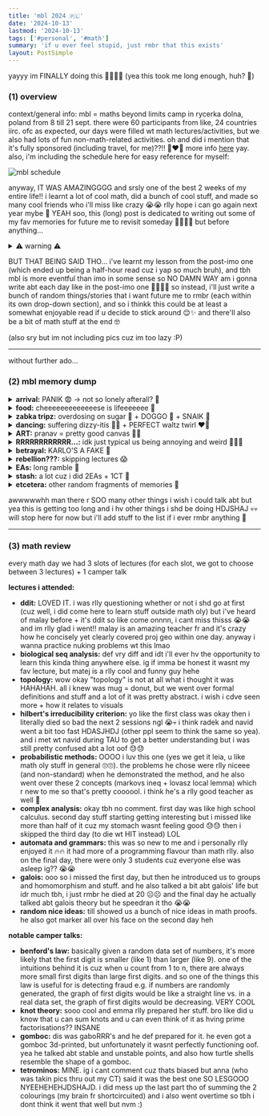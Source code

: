 ```yaml
---
title: 'mbl 2024 🇵🇱'
date: '2024-10-13'
lastmod: '2024-10-13'
tags: ['#personal', '#math']
summary: 'if u ever feel stupid, just rmbr that this exists'
layout: PostSimple
---
```


yayyy im FINALLY doing this 😮‍💨😮‍💨 (yea this took me long enough, huh? 😬)

### (1) overview

context/general info: mbl = maths beyond limits camp in rycerka dolna, poland from 8 till 21 sept. there were 60 participants from like, 24 countries iirc. ofc as expected, our days were filled wt math lectures/activities, but we also had lots of fun non-math-related activities. oh and did i mention that it's fully sponsored (including travel, for me)??!! 🤩❤️‍🔥 more info [here](https://mathsbeyondlimits.eu/) yay. also, i'm including the schedule here for easy reference for myself:

<img src="/static/images/blogs/mbl schedule.png" alt="mbl schedule"/>

anyway, IT WAS AMAZINGGGG and srsly one of the best 2 weeks of my entire life!! i learnt a lot of cool math, did a bunch of cool stuff, and made so many cool friends who i'll miss like crazy 😭😭 rlly hope i can go again next year mybe 🥹 YEAH soo, this (long) post is dedicated to writing out some of my fav memories for future me to revisit someday 🫶🏻🫶🏻 but before anything...

<details>
  <summary>⚠️ warning ⚠️</summary>
  hi if u're not me then istg this is so boring to read so literally pls don't waste ur time 💀💀💀 and also, (similar to the imo one ig,) im mostlyy writing this for my own eyes so most things are mentioned without context lol, so um yea u're very welcome to read it but later dun come back to me saying u wasted ur time reading this ha, i've warned u edi 🤠🤠 
</details>

BUT THAT BEING SAID THO... i've learnt my lesson from the post-imo one (which ended up being a half-hour read cuz i yap so much bruh), and tbh mbl is more eventful than imo in some sense so NO DAMN WAY am i gonna write abt each day like in the post-imo one 🙏🏻🙏🏻 so instead, i'll just write a bunch of random things/stories that i want future me to rmbr (each within its own drop-down section), and so i thinkk this could be at least a somewhat enjoyable read if u decide to stick around 😌✨ and there'll also be a bit of math stuff at the end 🤓

(also sry but im not including pics cuz im too lazy :P)

---

without further ado...

### (2) mbl memory dump

<details>
  <summary><b>arrival:</b> PANIK 😨 -> not so lonely afterall? 🫣</summary>
okay so i rmbr arriving and registering at the place at around the same time as emma and amila (but i didnt know them at the time). and tbh i wasn't worried abt anything bef, but literally at the moment i was registering, A TINGE OF ANXIETY SUDDENLY HIT cuz i suddenly realised like "i practically know no one here (okay there's karlo but i only half-know him) -> everyone here is super cracked at math while i can barely do mental addition -> what if i don't make any friends -> what if i end up hating this camp -> AH FRICK THIS IS SO SCARYYY ☹️☹️😭" yea but thankfully not long after registering, i met with kuba (who interviewed me) then ania (who i already talked to at imo) and i felt a lot more comforted so yay. and then i go downstairs, and SURPRISE SURPISE "HEY THAT'S THE GIRL (milly) I TALKED TO AT IMO". she was playing foosball wt another girl and i rmbr she was rlly friendly at imo, so i went up to them and asked if she rmbred me from imo, AND SHE SAID NOO oofffff 🥲💔💔 (bro we interacted SEVERALLLL times thru out imo btw 🫤🫤 but okay yk what, to be fair i did forget her name oops 💀💀 BUT I DID RMBR HER AND THAT SHE'S FROM SWEDEN 😤😤 but she did rmbr me aft i pulled out my imo jacket tho GAHAHAH) but yes then we reintroduced ourselves, and it turns out... we're ROOMMATES?? CRAAAZY 🤯🤯 okay then obvly i got to know the other girl as well, and i found out that she was maia, i.e. the person who im running an EA wt who i've kinda talked wt bef to discuss the EA. so i was like DAMNNN that's TWO ppl who i somewhat know 🤯🤯 and so tbh i felt a lot less anxious and more hopeful for the camp HAHAHAHAH 🤠🤠 (also at the time i met them, those 2 goofballs had literally JUST arrived and dropped everything after seeing the foosball table smh 🤡🤡😒) and then the 3 of us had a rlly nice chat in our (me + milly) room 🤩🤩 oooh then not long after, 2 indian guys arrived, and they were both at imo as well so we saw each other and said hi (hehe yay they rmbr me ~~unlike AHEM AHEM~~). yea so thankfully it didn't take long for me to feel less alone 🥹🥹🥹 (meanwhile it's been almost 2 months in kmb and i barely know anyone lmao help me 💀💀)
</details>

<details>
  <summary><b>food:</b> cheeeeeeeeeeeeese is lifeeeeeee 🧀</summary>
nom nom we always had buffet-style meals for bfast and dinner, and lunch was served. for bfast and dinner, i basically always ate sandwiches wt the diff kinds of cheeses (I LUV CHEESE!!) 🔥🔥 my fav cheese was this one triangular shaped cheese that was spicy 😋 lunch was mehhh - we had mashed potatoes a lot. we did get the chance to try some polish food tho!! we had these polish potato pancakes and i rlly rlly liked those. we also had these polish cabbage rolls wt rice in them, but i didnt enjoy that oop. there was also other stuff but i dont rlly rmbr 🫤 OH and there was also polish tea at every bfast and dinner - one wt sugar and one wtout sugar, BUT BOTH TASTED WEIRD ON ITS OWN, but i figured out the perfect ratio was 2:3 😎😎
</details>

<details>
  <summary><b>zabka tripz:</b> overdosing on sugar 🍫 + DOGGO 🐶 + SNAIK 🐍</summary>
maia had this thing where she wanted to go to zabka every day to buy ice cream (so much for saving money smh 😒), so EVERY DAY (im not exaggerating, we mybe missed like 1/2 days but that was it, and there were days where we went multiple times), she'd ajak ppl to come - fr the sole reason zabka's sales wdve been like 📈📈 LMAO. we bought a bar of milka chocolate pretty frequently (legit i dont think ive ever eaten so much chocolate within the span of 2 weeks), and we'd finish it like shortly after AND U'RE DEF NOT SUPPOSED TO FINISH IT THAT FAST (the packaging said like 3 pieces per serving AHAHAHA) 💀💀 and another funny thing i realised was that we always had chocolate during till's lecture so bro must be thinking we're munching on chocolates all the time 😭😭 anyway one particularly interesting zabka trip was when a dog followed us back LOLLL. and then it stayed at the campsite for a while but then the next day it was gone (idk but i think someone mustve brought it back out). and then another time, we saw a baby snake on the road and gaboRRR (being gaboRRR) was doin weird things and mocking it?? (idk) 🤔🤔
</details>

<details>
  <summary><b>dancing:</b> suffering dizzy-itis 😵‍💫 + PERFECT waltz twirl ❤️‍🔥</summary>
okay so maia and i went for EVERY dance EA tgt (except the irish one) so yea we're practically pro world-class dancers now frfr 😌💅🏻💯
<ul>
  <li> <b>traditional hungarian folkdance:</b> ur arms hv to form a weird 8-formation wt ur partner and istg the hand placement is actually SO SIMPLE but my teeny tiny brain was struggling to get it right broo HAHAHAHAH 😭😭 and then at some point while we were practicing the dance w music, we had to switch partners and i was gonna partner up wt mano BUT WE WERE FRICKIN STRUGGLING TO CONNECT OUR ARMS AND WE WERE LAUGHING SO HARD AND SHE WAS EVENTUALLY LEFT SO FAR BEHIND WHILE EVERYONE ELSE WAS MOVING AROUND, IT WAS SO FUNNY HAHAHSJHDJSHAJ 😭😭😭 but yea gaboRRR's EA was super fun and well-prepared. and later that night, we performed the dance we learned during cultural night bcs yas like i said, we all became pro dancers in one night fr 🔥⚡⚡</li>
  <li> <b>balboa:</b> it was my first time entering the "gym" (not rlly a gym but yea) and omg i love the place cuz the floor are those kiddy jigsaw mats and i felt like a lil kid again, I LOVED IT. anyway balboa was fun, BUT most importantly, maia and i discovered that my limit of spins before getting too dizzy (to the point i cant walk in a straight line) is 5 HAHAHHDJSAH 🤡🤡💀💀 and then at some point, i pretended to die on the ground or smth??? (bro i hv no idea what i was doing tbh), and then we started doing sit-ups to symbolise dying then undying IDK LMAO HAHASJDHASJ. yea we were goofing around a lot instead of practicing the actual dance oops (sorry amila) 😭😭 </li>
  <li> <b>waltz:</b> so like maia and i were waltzing (but also i get dizzy rlly easily so we kept taking breaks lol) and tbh we were kinda ~~noob~~ ✨ chaotic ✨ at everything, BUT THEN we eventually learnt the fancy twirl 😍😍, and then we showed it to valentin (the guy teaching/running the EA) ~~and we were doing it kinda wrong at first but~~ THENN he called it PER 👏🏻 FECT 👏🏻. im gonna rub it in ur face again just cuz i can: <b>PER</b> 👏🏻 <b>FECT</b> 👏🏻, which is like the highest level of compliment u can get SO LIKEE 💅🏻💅🏻 AND IT WAS RLLY FUNNY CUZ AFTER THAT WE WERE TOTALLY OVERHYPING OURSELVES UP ABT IT, and then while everyone else was practicing, we went up to like almost EVERY person there individually for literally NOTHING ELSE but to show off our twirl to them HAHAHAHAH 😭😭😭 and bef we showed it to each person, i would totally oversell it like "get ready to see the greatest thing u'll ever see in ur life", "watch closely", "valentin called it perfect" - and then we'd demonstrate the twirl and ppl would just play along and act shocked and be all like "OMG THAT WAS CRAZYYY 😱😱" and honestly it's so funny to think abt HAHAHSJDHJAS 😭😭😭 and bruh then ppl would be like asking us for advice to do the twirl and stuff and we'd say like "meh not bad, but not as good as ours 😇😇" even tho they were doin it pretty good LIKE IT'S SO MEAN HAHAHAHAH. tbh i feel like it's not that funny when i explain it (it's like a "u had to be there" kinda thing) but istg it's so amusing to me 🤧🤧 also our waltz twirl was so gud and iconic that it even made it into mbl chronicles 🔥🔥💯 oh and unrelated but there was also girl guy stuff going on there AHEM AHEM 👀☕ ah yes and the first time we went was for maia's bday, and then we went again for a second time for my bday (it was technically the night after, but still), which is actually a kinda cool coincidence </li>
  <li> <b>polish folkdance:</b> lmao it was super tiring (a lot of jumps) so eventually maia and i just gave up and sat down GAHAHAHA 🤡🤡 and then we started showing off weird stuff we could do wt our body LOL e.g. maia can move her ears (which is proof she's not human btw) and then we eventually left to do i forgot wat HAHAHAHAH (sorry antoni) 🙃🙃 </li>
</ul>
  BRUHH help why did i ramble so much, i fr didn't intend this section to be that long, i gotta stop doing this man 😔😔
</details>

<details>
  <summary><b>ART:</b> pranav = pretty good canvas 👍🏻</summary>
there r vids n pics so i dont needa explain much, but basically bro fell asleep in the sauna (he always slept in the sauna), then karlo had this miraculous idea of drawing on his face with a whiteboard marker HAHAHAHA 🔥🔥 (and i agreed to it cuz earlier that day, pranav made a little scribble on my face wt marker soooo, at least this way we can call it even 😁) so at first it was just me + karlo + maia + mihajro who vandalised him (i contributed a teardrop :D) (and no he didn't wake up, bro was practically dead), but after we left, apparently there were other groups of ppl who went into the sauna to draw on him as well (on his body this time) WHICH IS HONESTLY RLLY FUNNY cuz like from an optimistic pov, pranav can be seen as our✨ community artwork ✨ as a result of our collective international efforts!! WHAT A WAY TO UNITE MANKIND ACROSS COUNTRIES AMIRITE 🤯🤯💪🏻💪🏻 also pranav said he wasnt even mad cuz he wdve done the same lol
</details>

<details>
  <summary><b>RRRRRRRRRRRR...:</b> idk just typical us being annoying and weird 🤷🏻‍♀️</summary>
lmao so i was askin karlo how to pronounce his name and it's pronounced like kaRRRlo (like, roll the R rlly quickly? idk but karlo described it as an angry r which is a pretty good way to describe it tbh.) and it's SOOO FUN to pronounce, so ofc the most natural thing to do was for maia and i to start rolling our r's for everyone's name!! HEHEHDJSAHDJA 😇😇😇 so e.g. rusa = RRRusa, pranav = pRRRanav, leonard = leonaRRRd, nordstrom = noRRRdstRRRom. then a super fun one is gabor farkas ferenc = gaboRRR faRRRkas feRRRenc. and we started adding r's in random places too like leia = leiaRRR, maia = maiaRRR, mihajlo = mihajRRRo GAAHAHAH. and then idr who did, but we also came up with the notation to use r with a bar (r̄) like in recurring decimals 🤓☝🏻
</details>

<details>
  <summary><b>betrayal:</b> KARLO'S A FAKE 👿</summary>
basically there's this killer game thingy that we played, and essentially u hv to kill a certain someone by touching them wt a certain object - person and object are tasked by the ppl running the game. anyway my task was (surprise surpirse 🙄) to kill maia wt a fork, but then we (me + maia + karlo) were discussing our tasks in the sauna, soooo i just pretended i had to kill gabor after karlo brought it up lol 🤷🏻‍♀️🤷🏻‍♀️ karlo had to kill mira and maia had to kill some random guy - so ig at that point, we implicitly formed a pact. but later that night, i whispered to karlo (when maia wasnt around) to tell him that i actually had to kill maia and he was willing to help me, SLAY 😍😍 (karlo's such a true friend frfr), SO we planned it out and he even went up to his room to grab his fork for me 🥹🥹 then everything went smoothly according to plan: maia and i were eventually alone outside, then with the ✨ gentle touch of karlo's fork against her arm ✨ BOOM MISSION ACCOMPLISHED, EASIEST KILL OF MY LIFEEE 🥱🥱 karlo and i both apologised aft that, but ik secretly we were both proud 😌💅🏻💅🏻 now fast-forward to later that night, im walking wt karlo upstairs to my room cuz i wanna sleep, but bro is tryna convince me to play table tennis wt him for some reason?? so we both walk near the table, then without me even realising it... IM... DEAD?? 😭💀 YEA so basically karlo actually had to kill me (not mira like i believed), which he slickly did with his watch - NOT COOL KARLO 😒😤🤬🙄 and so now he has not just one, but TWO kills i.e. me + maia. but gg tbh i'm not even mad bcs DAMN that was rlly well-played ngl 😹😹 unlike me he was actually big brain, and he was good at lying without acting sus (or mybe im just oblivious) 🥶 karlo was doin pretty well aft that too (like by the second day he already had 7 kills or smth), but he was eventually killed oof (i was rooting for him) 😔😔😭
</details>
  
<details>
  <summary><b>rebellion???:</b> skipping lectures 😱</summary>
jk im a good kid 😇😇 and i only skipped 2 lectures which is actually comparatively good 😎💯 (rusa skipped like god knows how many.) the first time i skipped was the final day of the complex analysis one (cuz i missed a lot from the 2nd day and wasnt rlly enjoying it), but i just did boring stuff i.e. reviewing the HIT handout from the morning lecture cuz i was soooo frickin lost during that lecture oof 💀 the second time i skipped was the first day of the galois one: basically during the break, i was in the sauna with maia + blankets + heater and so u can imagine it was rllyy comfortable and WARM (keyword: <b>WARM</b>, which btw means NOT COLD) and so we didnt wanna get up (+ we were hving a hard time deciding which lecture to attend) so we ended up skipping tgt HAHAHAHAH, but we spent the time listening to gud music (like the nbhd and troye sivan) + sharing stuff abt our countries SO I'D SAY THAT WAS TIME VERY WELL-SPENT 💅🏻💅🏻💅🏻 literally just vibing to music wt ppl is suchh an underrated hangout activity 🫤🫤
</details>

<details>
  <summary><b>EAs:</b> long ramble 🥱</summary>
just gonna talk abt the interesting ones here ig (and skipping the dancing ones cuz yea i already rambled too much abt that)
<ul>
  <li> <b>cultural nite:</b> milly's!! very cultural indeed 🤌🏻🤌🏻 we did some goofy swedish dance, ate yummy polish candies/chocs, and there were many performances as well </li>
  <li> <b>ppt karaoke:</b> yea so this was the one by me + maia + daniel + leonard. i had control of the slides so it was pretty fun messing wt ppl 😍😍 bro when it was daniel's turn, it reached the last slide but it had no "thank you" slide, so i just left it like that la AND HE KEPT RAMBLING ON AND ON AND ON HAHAHAH. then i agreed wt maia that we'd clap (to signal that he's done) if he ever stopped talking BUT HE WDNT STOP TALKING BRUHHH HE JUST KEPT YAPPING ABT THE STUPID PICTURE ON SCREEN GAHAHAH 😭😭 he went on for pretty long and it was so entertaining watching him struggle to come up wt things to say 😹😹😹 </li>
  <li> <b>paracoord bracelets:</b> clashed wt our ppt karaoke one, but we went afterwards and anastasia was nice enough to teach us yay. honestly super cool 🔥</li>
  <li> <b>estimathon:</b> MY TEAM GOT SECOND (from the bottom)!! it was fun but super hard lol, we were sooo so off for so many things 😔😔 yo and that day i learnt that lego produces like 430 new lego sets each year WHICH IS INSANE </li>
  <li> <b>debatable:</b> debate wt targeted prompts + weird things u hv to do. mano was screaming at a wall, pranav was arguing why milk shdnt be in tea (very much against his belief), igor took off his shirt to flex his muscles, gabor was doin goofy tap dancing (and a handstand at some point) while being super pro-US (and writing some freedom function thingy??), leonard was standing on the table for some reason, and the whole thing was pretty chaotic and fun to watch so yea HAHAHAHA 🤡🤡 </li>
  <li> <b>paper planes:</b> MINEEEE. no comment. we just made paper planes and it was fun :> </li>
  <li> <b>hand sculptures:</b> i tried doing a 🤟🏻 model of my hand but im stupid and impatient so the whole thing fell apart HAHAHAH. kinda sad but issokay cuz it's my skill issue anyway. the other guys did WACKY things tho. sylwia did her foot (bcs apparently someone had a fetish for her feet or smth so she could gv that as a present idk HAHAHAH). anna and antoni did their face and idr seeing antoni's (antoni also did his whole arm), but anna's turned out SO DOPE </li>
  <li> <b>embroidery:</b> this one was rusa's and she was begging us not to go GAHAHAHAH but ofc i showed up SLAY 😍😍 it was actually pretty fun and i did a bunch of easy straight-line designs (tetromino, impossible triangle, tetrahedron) without much planning bcs i ~~dont hv patience~~ was #followingmyheart ❤️‍🔥❤️‍🔥❤️‍🔥 also maia was bein a super bad student to rusa cuz she was impatient and just jumped into things smh 😤😤 but she did some actually rlly nice stuff like a rose + dolphin + f1 car (but also i totally deserve some credit cuz she used my phone for a reference pic hehe 😉) </li>
  <li> <b>quiz night:</b> my grp consisted of me + maia + gabor + daniel + mihajro. honestly im rlly dum and hv like 0 general knowledge so i barely contributed to the team oof 😬😬 also they gave us jane street cubes (rubik's speed) right before so i was basically mindlessly solving it over and over again while the guys were hard-carrying 🤓 i learnt a lot of interesting stuff tho like denmark's goofy tradition of jumping off chairs during new years 🤔🤔 we did well in the ones which we had to answer on paper, but we didnt get a SINGLE point from the speed round stuff (music and theatre). also mateusz was rlly impressive in music stuff iirc (like he rmbred the year of awards or smth idk). ANYWAY my team actually did rlly well and we ended up placing 3rd, BUT the first two teams consisted mostly of organisers so MEHHH WE WERE PRACTICALLY THE CHAMPS 😤💪🏻 </li>
  <li> <b>origami:</b> it was rlly nice and chill cuz it was just a few of us, so we just chatted and vibed while doing origami. i talked to anna a lot at that time and was telling her abt life in msia lol. i made a cute lil froggy, a black rose, and a vry pretty butterfly - quite proud of it tbh 😌✨ </li>
  <li> <b>guess that mbl participant:</b> mihajro's!! so we get randomised (not rlly but yea) names of ppl who we're supposed to make a portrait of and HAHA surprise surprise i wonder who i got (maia again, ofc) 😐😐 ANYWAY i drew stickman maia eating choc and ice cream in front of zabka (i spent more time on the zabka logo than on maia HAHAHAHA) AND I THINK IT ACTUALLY TURNED OUT PRETTY GOOD AND IM FR PROUD OF IT YAYAYAY 😍 i think it captures maia (and her obsession for zabka) perfectly 😭😭 and maia did one of me too and it kinda made me feel bad CUZ SHE ACTUALLY TRIED AND DID A FACE PORTRAIT OF ME WHILE I DID A STICKMANNN AAASHSJDJF (sorry maia) 😬😬😬 </li>
  <li> <b>karaoke night:</b> the EA i enjoyed most kut 🫶🏻🫶🏻 and it was run by maia and leonard so plus points for that, and extra plus points bcs it's how i spent the start of my bday 🔥 as someone who rlly likes music, vibing and singing and dancing tgt is just soo uhhh, for lack of a better word, NICEEE 😭😭 likeee it was so indescribably nice to let loose wt everyone and tbh idk when else i'd ever be able to do that again (~~msia is too conservative rip~~ 🥶) so it's probably one of my fav memories in life ever 🥺💗 also pranav was sayin that my song recs r rlly good and ofc i totally agree (viva la vida, i want it that way, iris) 🤩🤩🤩 yep anyway at first it was just grp singing, then at some point i got a SUPER CUTEE vid of karlo and rusa bonding over taylor swift, then me and karlo got up on chairs (it was nice feeling tall), then we did macarena SLAY, then i vibed/danced wt maia <3, then maia was showing off lukas graham THEN IT TURNED INTO A JUST DANCE SESSION GAHAHAHAHA 🙃🙃 oh and if it wasnt clear by that chronology, it dragged on till pretty late lol (i'm glad it did) </li>
</ul>
</details>

<details>
  <summary><b>stash:</b> a lot cuz i did 2EAs + 1CT 🤩 </summary>
1 mbl sweatshirt, 1 mbl php shirt, 1 jane street shirt, 2 jane street rubik's cubes (bcs mihajro gave one he found to me), 1 mbl frisbee, 2 mbl tote bags, 1 mbl mug, 1 mbl beanie, 2 mbl stickers, 1 mbl folder 🔥🔥
</details>

<details>
  <summary><b>etcetera:</b> other random fragments of memories 🧩</summary>
<ul>
<li> did many jigsaw puzzles - karlo was bein a motivational coach lol, also enjoyed vibing to music wt milly ✨ </li>
<li> maia taught me some cool feet thing that we practiced while waiting in lunch queues </li>
<li> during the campfire on the last night, milly and i both wore sunglasses, and i was wearing a hoodie and carrying my sling bag as well so i fr looked like a drug dealer bruh 🤫🤫 </li>
<li> bro theres this one dude who dresses so classy all the time (coat, slacks, hand-carry work bag), and he went like that on the hike as well and he was pretty far ahead of all of us so it was fr gving main character vibes (i hv pics) 😭😭 </li>
<li> pranav's iconic line: "WHAT A MAN" 🤡 </li>
<li> had maggi on the final night - pranav and i were making fun of maia for not eating it right i.e. loud enuf (like a true asian) </li>
<li> marian had some my little pony EA in the sauna at like 4am on the final night HAHAHAH most legendary mbl EA fr </li>
<li> maia was supposed to die aft she turned 19 (mira and i schemed her murder) but the organisers thought she was 18 so she has an extra yr of life now 🫤🫤 (bro im gonna be so confused reading this in the future 💀) </li>
<li> we had an imposter syndrome talk and woah the poll results revealed that girls are way less comfortable asking questions in class than guys </li>
<li> we played mind games like gabor's music box, does it touch, open or close, and magic pen which mihajro took so damn long to figure out lmao </li>
<li> anastasia plays the guitar and sings rlly well - so during the campfire, we + maia + leonard ditched the grp sing-along and sang our own songs (sweater weather ⚡) and it was rlly nice </li>
<li> i #followedmyheart while doing tie dye (and unsurprisingly ended up completely butchering it) and i was convinced it was gonna come out lookin like a heat map but (1) apparently i put way too much ink and (2) my shirt material wasnt right so the colour didnt stick anyway. so the shirt ended up lookin like a random blend of pastel colours HDASJHDSAJ. im glad for (2) tho bcs otherwise my shirt wdve literally been so ugly 🤡🤡 </li>
<li> oh there was also ahem ahem ✨ spicy stuff ✨ going on at camp ☕👀 but it feels wrong to put it here, so to future leia: check ur google keep notes☝🏻‼️ </li>
</details>

awwwwwhh man there r SOO many other things i wish i could talk abt but yea this is getting too long and i hv other things i shd be doing HDJSHAJ 💀💀 will stop here for now but i'll add stuff to the list if i ever rmbr anything 🫡

---

### (3) math review
every math day we had 3 slots of lectures (for each slot, we got to choose between 3 lectures) + 1 camper talk

**lectures i attended:**
- **ddit:** LOVED IT. i was rlly questioning whether or not i shd go at first (cuz well, i did come here to learn stuff outside math oly) but i've heard of malay before + it's ddit so like come onnnn, i cant miss thisss 😭😭 and im rlly glad i went!! malay is an amazing teacher fr and it's crazy how he concisely yet clearly covered proj geo within one day. anyway i wanna practice nuking problems wt this lmao
- **biological seq analysis:** def vry diff and idt i'll ever hv the opportunity to learn this kinda thing anywhere else. ig if imma be honest it wasnt my fav lecture, but matej is a rlly cool and funny guy hehe
- **topology:** wow okay "topology" is not at all what i thought it was HAHAHAH. all i knew was mug = donut, but we went over formal definitions and stuff and a lot of it was pretty abstract. i wish i cdve seen more + how it relates to visuals 
- **hilbert's irreducibility criterion:** yo like the first class was okay then i literally died so bad the next 2 sessions ngl 😭💀 i think radek and navid went a bit too fast HDASJHDJ (other ppl seem to think the same so yea). and i met wt navid during TAU to get a better understanding but i was still pretty confused abt a lot oof 😓😓
- **probabilistic methods:** OOOO i luv this one (yes we get it leia, u like math oly stuff in general 🙄🙄). the problems he chose were rlly niceee (and non-standard) when he demonstrated the method, and he also went over these 2 concepts (markovs ineq + lovasz local lemma) which r new to me so that's pretty coooool. i think he's a rlly good teacher as well 🤩
- **complex analysis:** okay tbh no comment. first day was like high school calculus. second day stuff starting getting interesting but i missed like more than half of it cuz my stomach wasnt feeling good 😓😓 then i skipped the third day (to die wt HIT instead) LOL
- **automata and grammars:** this was so new to me and i personally rlly enjoyed it 🔥🔥 it had more of a programming flavour than math rlly. also on the final day, there were only 3 students cuz everyone else was asleep ig?? 😭😭
- **galois:** ooo so i missed the first day, but then he introduced us to groups and homomorphism and stuff. and he also talked a bit abt galois' life but idr much tbh, i just rmbr he died at 20 ☹️☹️ and the final day he actually talked abt galois theory but he speedran it tho 😭😭
- **random nice ideas:** till showed us a bunch of nice ideas in math proofs. he also got marker all over his face on the second day heh

**notable camper talks:**
- **benford's law:** basically given a random data set of numbers, it's more likely that the first digit is smaller (like 1) than larger (like 9). one of the intuitions behind it is cuz when u count from 1 to n, there are always more small first digits than large first digits. and so one of the things this law is useful for is detecting fraud e.g. if numbers are randomly generated, the graph of first digits would be like a straight line vs. in a real data set, the graph of first digits would be decreasing. VERY COOL
- **knot theory:** sooo cool and emma rlly prepared her stuff. bro like did u know that u can sum knots and u can even think of it as hving prime factorisations?? INSANE
- **gomboc:** dis was gaboRRR's and he def prepared for it. he even got a gomboc 3d-printed, but unfortunately it wasnt perfectly functioning oof. yea he talked abt stable and unstable points, and also how turtle shells resemble the shape of a gomboc.
- **tetrominos:** MINE. ig i cant comment cuz thats biased but anna (who was takin pics thru out my CT) said it was the best one SO LESGOOO NYEEHEHEHJDSHAJD. i did mess up the last part tho of summing the 2 colourings (my brain fr shortcircuited) and i also went overtime so tbh i dont think it went that well but nvm :)


